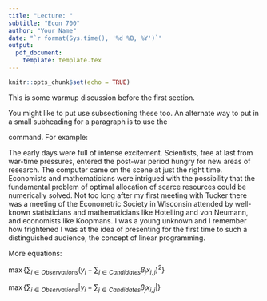 ```yaml
---
title: "Lecture: "
subtitle: "Econ 700"
author: "Your Name"
date: "`r format(Sys.time(), '%d %B, %Y')`"
output:
  pdf_document: 
    template: template.tex
---
```


```r
knitr::opts_chunk$set(echo = TRUE)
```

This is some warmup discussion before the first section.

\section{Here's a section header}

\subsection{Here's a subsection}

You might like to put use subsectioning these too.  An alternate way to put in a small subheading for a paragraph is to use the \begin{verbatim} \paragraph \end{verbatim} command.  For example:

\paragraph{A remembrance by Dantzig.}  The early days were full of intense excitement. Scientists, free at last from war-time pressures, entered the post-war period hungry for new areas of research. The computer came on the scene at just the right time. Economists and mathematicians were intrigued with the possibility that the fundamental problem of optimal allocation of scarce resources could be numerically solved. Not too long after my first meeting with Tucker there was a meeting of the Econometric Society in Wisconsin attended by well-known statisticians and mathematicians like Hotelling and von Neumann, and economists like Koopmans. I was a young unknown and I remember how frightened I was at the idea of presenting for the first time to such a distinguished audience, the concept of linear programming.




More equations:

$\max \Big\{ \sum_{i \in Observations} \Big( y_i - \sum_{j \in Candidates} \beta_j x_{i,j} \Big) ^2 \Big\}$

$\max\Bigg\{ \sum_{i \in Observations} \Big| y_i - \sum_{j \in Candidates} \beta_j x_{i,j} \Big| \Bigg\}$


